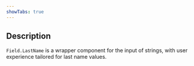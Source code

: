 ```yaml
---
showTabs: true
---
```


## Description

`Field.LastName` is a wrapper component for the input of strings, with user experience tailored for last name values.
